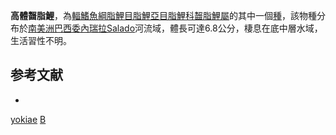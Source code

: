 {{Speciesbox 
| taxon = Bryconamericus yokiae
| status = NE
| status_system = IUCN3.1
| authority = [[Román-Valencia|Román-Valencia]], 2003
| synonyms = 
}}
'''高體齧脂鯉'''，為[[輻鰭魚綱|輻鰭魚綱]][[脂鯉目|脂鯉目]][[脂鯉亞目|脂鯉亞目]][[脂鯉科|脂鯉科]][[齧脂鯉屬|齧脂鯉屬]]的其中一個[[種|種]]，該物種分布於[[南美洲|南美洲]][[巴西|巴西]][[委內瑞拉|委內瑞拉]]Salado河流域，體長可達6.8公分，棲息在底中層水域，生活習性不明。

==参考文献==
{{refbegin}}
*{{FishBase_species|genus=Bryconamericus|species=yokiae|year=2014|month=1}}
{{refend}}

{{Taxonbar|from=Q6417429}}

[[Category:齧脂鯉屬|yokiae]]
[[Category:2003年描述的鱼类|B]]

{{魚類小作品}}